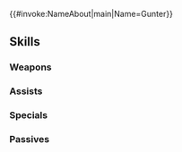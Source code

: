 {{#invoke:NameAbout|main|Name=Gunter}}{{HeroPage Tabs}}
{{Hero Infobox
|Name=Gunter
|Title=Inveterate Soldier
|WeaponType=Green Axe
|Origin=Fire Emblem Fates
|Gender=Male
|MoveType=Cavalry
|GrowthModifier=Veteran
|actorEN=DC Douglas
|actorJP=納谷六朗
|artist=山田章博
|releaseDate=February 2, 2017
|poolDate=February 2, 2017
|randomStartTime=2017-02-02T07:00:00Z
|poolRarities=3,4
|TagID=ギュンター
|InternalID=56
|cv1=11
|cv2=100400
|description=Veteran knight of Nohr. One of Corrin's retainers. Extremely strict. Appears in Fire Emblem Fates.
}}
{{Stats Page
|Lv1HP=21|Lv1ATK=10|Lv1SPD=7|Lv1DEF=11|Lv1RES=5
|GRHP=50|GRATK=50|GRSPD=40|GRDEF=50|GRRES=30
}}
==Skills==
===Weapons===
{{Weapons Table
|weapon1=Iron Axe
|weapon1Default=1
|weapon1Unlock=1
|weapon2=Steel Axe
|weapon2Default=3
|weapon2Unlock=2
|weapon3=Silver Axe
|weapon3Default=4
|weapon3Unlock=3
|weapon4=Silver Axe+
|weapon4Default=5
|weapon4Unlock=5
|weapon5=Inveterate Axe
|weapon5Unlock=5
}}

===Assists===
{{Assists Table
|assist1=Harsh Command
|assist1Default=4
|assist1Unlock=3
}}
===Specials===
{{Specials Table}}
===Passives===
{{Passives Table
|passiveA1=Armored Blow 1
|passiveA2=Armored Blow 2
|passiveA3=Armored Blow 3
|passiveA1Unlock=3
|passiveA2Unlock=4
|passiveA3Unlock=5
|passiveC1=Hone Atk 1
|passiveC2=Hone Atk 2
|passiveC3=Hone Cavalry
|passiveC1Unlock=1
|passiveC2Unlock=2
|passiveC3Unlock=4
}}
{{Heroes Navbox}}
